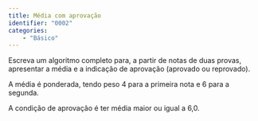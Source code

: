 ```yaml
---
title: Média com aprovação
identifier: "0002"
categories:
    - "Básico"
---
```


::: {.exercicio}
Escreva um algoritmo completo para, a partir de notas de duas provas, apresentar a média e a indicação de aprovação (aprovado ou reprovado).

A média é ponderada, tendo peso 4 para a primeira nota e 6 para a segunda.

A condição de aprovação é ter média maior ou igual a 6,0.
:::